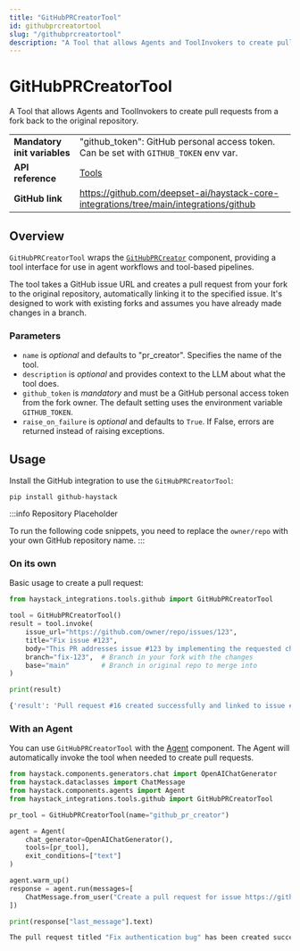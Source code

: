 ```yaml
---
title: "GitHubPRCreatorTool"
id: githubprcreatortool
slug: "/githubprcreatortool"
description: "A Tool that allows Agents and ToolInvokers to create pull requests from a fork back to the original repository."
---
```


# GitHubPRCreatorTool

A Tool that allows Agents and ToolInvokers to create pull requests from a fork back to the original repository.

|  |  |
| --- | --- |
| **Mandatory init variables** | "github_token": GitHub personal access token. Can be set with `GITHUB_TOKEN` env var.    |
| **API reference**            | [Tools](/reference/tools-api)                                                            |
| **GitHub link**              | https://github.com/deepset-ai/haystack-core-integrations/tree/main/integrations/github |

## Overview

`GitHubPRCreatorTool` wraps the [`GitHubPRCreator`](../../pipeline-components/connectors/githubprcreator.mdx) component, providing a tool interface for use in agent workflows and tool-based pipelines.

The tool takes a GitHub issue URL and creates a pull request from your fork to the original repository, automatically linking it to the specified issue. It's designed to work with existing forks and assumes you have already made changes in a branch.

### Parameters

- `name` is _optional_ and defaults to "pr_creator". Specifies the name of the tool.
- `description` is _optional_ and provides context to the LLM about what the tool does.
- `github_token` is _mandatory_ and must be a GitHub personal access token from the fork owner. The default setting uses the environment variable `GITHUB_TOKEN`.
- `raise_on_failure` is _optional_ and defaults to `True`. If False, errors are returned instead of raising exceptions.

## Usage

Install the GitHub integration to use the `GitHubPRCreatorTool`:

```shell
pip install github-haystack
```

:::info Repository Placeholder

To run the following code snippets, you need to replace the `owner/repo` with your own GitHub repository name.
:::

### On its own

Basic usage to create a pull request:

```python
from haystack_integrations.tools.github import GitHubPRCreatorTool

tool = GitHubPRCreatorTool()
result = tool.invoke(
    issue_url="https://github.com/owner/repo/issues/123",
    title="Fix issue #123",
    body="This PR addresses issue #123 by implementing the requested changes.",
    branch="fix-123",  # Branch in your fork with the changes
    base="main"        # Branch in original repo to merge into
)

print(result)
```

```bash
{'result': 'Pull request #16 created successfully and linked to issue #4'}
```

### With an Agent

You can use `GitHubPRCreatorTool` with the [Agent](../../pipeline-components/agents-1/agent.mdx) component. The Agent will automatically invoke the tool when needed to create pull requests.

```python
from haystack.components.generators.chat import OpenAIChatGenerator
from haystack.dataclasses import ChatMessage
from haystack.components.agents import Agent
from haystack_integrations.tools.github import GitHubPRCreatorTool

pr_tool = GitHubPRCreatorTool(name="github_pr_creator")

agent = Agent(
    chat_generator=OpenAIChatGenerator(),
    tools=[pr_tool],
    exit_conditions=["text"]
)

agent.warm_up()
response = agent.run(messages=[
    ChatMessage.from_user("Create a pull request for issue https://github.com/owner/repo/issues/4 with title 'Fix authentication bug' and empty body using my fix-4 branch and main as target branch")
])

print(response["last_message"].text)
```

```bash
The pull request titled "Fix authentication bug" has been created successfully and linked to issue [#123](https://github.com/owner/repo/issues/4).
```
